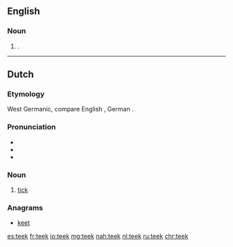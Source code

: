==English==

===Noun===
{{en-noun|?}}

# {{context|botany|lang=en}} {{obsolete form of|teak}}.

{{Webster 1913}}

----

==Dutch==

===Etymology===
West Germanic, compare English {{term|tick|lang=en}}, German {{term|Zecke|lang=de}}.

===Pronunciation===
* {{rhymes|eːk|lang=nl}}
* {{audio|Nl-teek.ogg|audio|lang=nl}}
* {{IPA|/teːk/|lang=nl}}

===Noun===
{{nl-noun|m|-en|teekje}}

# [[tick]] {{gloss|insect}}

===Anagrams===
* [[keet#Dutch|keet]]

[[es:teek]]
[[fr:teek]]
[[io:teek]]
[[mg:teek]]
[[nah:teek]]
[[nl:teek]]
[[ru:teek]]
[[chr:teek]]